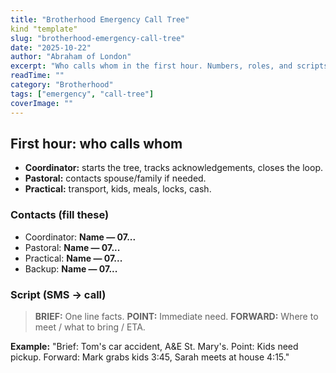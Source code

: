 ```yaml
---
title: "Brotherhood Emergency Call Tree"
kind "template"
slug: "brotherhood-emergency-call-tree"
date: "2025-10-22"
author: "Abraham of London"
excerpt: "Who calls whom in the first hour. Numbers, roles, and scripts."
readTime: ""
category: "Brotherhood"
tags: ["emergency", "call-tree"]
coverImage: ""
---
```


## First hour: who calls whom
- **Coordinator:** starts the tree, tracks acknowledgements, closes the loop.
- **Pastoral:** contacts spouse/family if needed.
- **Practical:** transport, kids, meals, locks, cash.

### Contacts (fill these)
- Coordinator: **Name — 07...**
- Pastoral: **Name — 07...**
- Practical: **Name — 07...**
- Backup: **Name — 07...**

### Script (SMS → call)
> **BRIEF:** One line facts.
> **POINT:** Immediate need.
> **FORWARD:** Where to meet / what to bring / ETA.

**Example:**
"Brief: Tom's car accident, A&E St. Mary's. Point: Kids need pickup. Forward: Mark grabs kids 3:45, Sarah meets at house 4:15."
